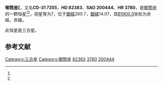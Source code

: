 {{Starbox begin
| name = 唧筒座ζ
}}
{{Starbox observe
| epoch = [[J2000.0|J2000.0]]
| constell = [[唧筒座|唧筒座]]<ref name=SIMBAD>{{cite web
 | url=http://simbad.u-strasbg.fr/simbad/sim-id?Ident=HR+3780
 | title=Pulsating variable Star
 | publisher=Centre de Données astronomiques de Strasbourg
 | work=SIMBAD
 | accessdate=2012-07-13
 | archive-date=2019-08-10
 | archive-url=https://web.archive.org/web/20190810210746/http://simbad.u-strasbg.fr/simbad/sim-id?Ident=HR+3780
 | dead-url=no
 }}</ref><ref name=DATA>{{cite web
 | url=http://vizier.u-strasbg.fr/viz-bin/VizieR-5?-out.add=.&-source=5050&-corr=PK=HR&-out.max=9999&HR=3780
 | title=VizieR Detailed Page
 | accessdate=2012-07-13
 | archive-date=2016-03-05
 | archive-url=https://web.archive.org/web/20160305022024/http://vizier.u-strasbg.fr/viz-bin/VizieR-5?-out.add=.&-source=5050&-corr=PK=HR&-out.max=9999&HR=3780
 | dead-url=no
 }}</ref>
| 星官 = 
| ra = {{RA|9|30|45.4}}<ref name=SIMBAD /><ref name=DATA />
| dec = {{DEC|-31|53|29}}<ref name=SIMBAD /><ref name=DATA />
| appmag_v = 7<ref name=SIMBAD /><ref name=DATA />
}}
{{Starbox character
| class = A2V<ref name=SIMBAD /><ref name=DATA />
| b-v = 0.09<ref name=SIMBAD /><ref name=DATA />
| u-b = 0.09<ref name=SIMBAD /><ref name=DATA />
| r-i = <ref name=SIMBAD /><ref name=DATA />
| variable = 
}}
{{Starbox astrometry
| radial_v = 0.09
| prop_mo_ra = -3
| parallax = 0.001
| p_error =
}}
{{Starbox catalog
| names =CD-31 7355，[[SAO星表|SAO]] 200444，[[HD星表|HD]] 82383，[[HR星表|HR]] 3780}}
{{Starbox reference |Simbad=HR+3780}}
{{Starbox end}}

'''唧筒座ζ'''，又名'''CD-31 7355'''，'''HD 82383'''、'''SAO 200444'''、'''HR 3780'''，是[[唧筒座|唧筒座]]的一颗恒星<ref name=SIMBAD /><ref name=DATA />，视星等为7，位于[[銀道座標系|銀經]]260.7，[[銀道座標系|銀緯]]14.07，其[[B1900.0|B1900.0]]坐标为赤經{{RA|9|26|28.7}}，赤緯{{DEC|-31|14.07|3}}。

此恒星是三合星。
== 参考文献 ==
{{reflist}}

{{star-stub}}

{{唧筒座恒星}}
[[Category:三合星|Category:三合星]]
[[Category:唧筒座|Category:唧筒座]]
[[Category:HD和HDE天體|82383]]
[[Category:HR天體|3780]]
[[Category:SAO天體|200444]]
